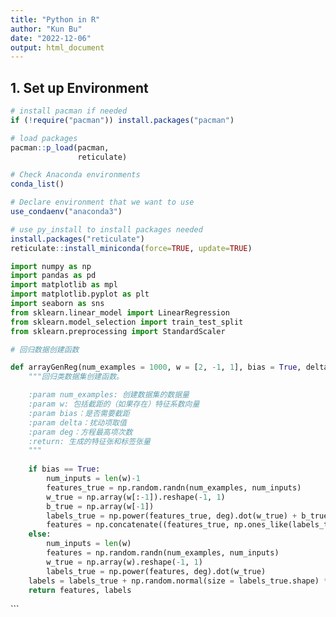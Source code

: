 ```yaml
---
title: "Python in R"
author: "Kun Bu"
date: "2022-12-06"
output: html_document
---
```

## 1. Set up Environment

```r
# install pacman if needed
if (!require("pacman")) install.packages("pacman")

# load packages
pacman::p_load(pacman, 
               reticulate)
```

```r
# Check Anaconda environments
conda_list()
```

```r
# Declare environment that we want to use
use_condaenv("anaconda3")
```

```r
# use py_install to install packages needed
install.packages("reticulate")
reticulate::install_miniconda(force=TRUE, update=TRUE)
```

```python
import numpy as np
import pandas as pd
import matplotlib as mpl
import matplotlib.pyplot as plt
import seaborn as sns 
from sklearn.linear_model import LinearRegression
from sklearn.model_selection import train_test_split
from sklearn.preprocessing import StandardScaler
```


```python
# 回归数据创建函数

def arrayGenReg(num_examples = 1000, w = [2, -1, 1], bias = True, delta = 0.01, deg = 1):
    """回归类数据集创建函数。

    :param num_examples: 创建数据集的数据量
    :param w: 包括截距的（如果存在）特征系数向量
    :param bias：是否需要截距
    :param delta：扰动项取值
    :param deg：方程最高项次数
    :return: 生成的特征张和标签张量
    """
    
    if bias == True:
        num_inputs = len(w)-1                                                           # 数据集特征个数
        features_true = np.random.randn(num_examples, num_inputs)                       # 原始特征
        w_true = np.array(w[:-1]).reshape(-1, 1)                                        # 自变量系数
        b_true = np.array(w[-1])                                                        # 截距
        labels_true = np.power(features_true, deg).dot(w_true) + b_true                 # 严格满足人造规律的标签
        features = np.concatenate((features_true, np.ones_like(labels_true)), axis=1)    # 加上全为1的一列之后的特征
    else: 
        num_inputs = len(w)
        features = np.random.randn(num_examples, num_inputs) 
        w_true = np.array(w).reshape(-1, 1)         
        labels_true = np.power(features, deg).dot(w_true)
    labels = labels_true + np.random.normal(size = labels_true.shape) * delta
    return features, labels
```

```

